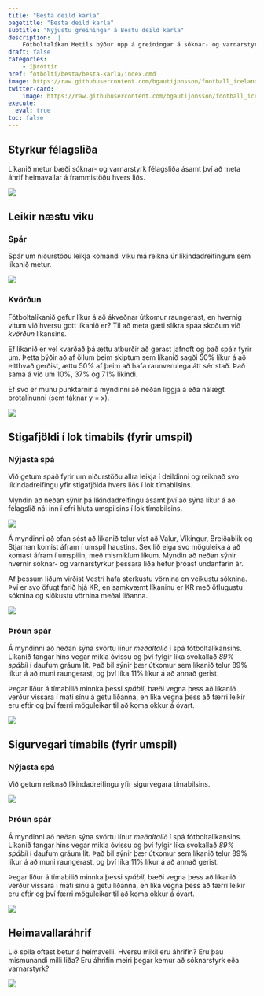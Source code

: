 ```yaml
---
title: "Besta deild karla"
pagetitle: "Besta deild karla"
subtitle: "Nýjustu greiningar á Bestu deild karla"
description:  |
    Fótboltalíkan Metils býður upp á greiningar á sóknar- og varnarstyrk íslenskra félagsliða ásamt því að spá fyrir um úrslit komandi leikja og deildarinnar í heild sinni.
draft: false
categories:
    - íþróttir
href: fotbolti/besta/besta-karla/index.qmd
image: https://raw.githubusercontent.com/bgautijonsson/football_iceland/refs/heads/main/results/male/figures/styrkur.png
twitter-card:
    image: https://raw.githubusercontent.com/bgautijonsson/football_iceland/refs/heads/main/results/male/figures/styrkur.png
execute: 
  eval: true
toc: false
---
```


## Styrkur félagsliða

Líkanið metur bæði sóknar- og varnarstyrk félagsliða ásamt því að meta áhrif heimavallar á frammistöðu hvers liðs.

![](https://raw.githubusercontent.com/bgautijonsson/football_iceland/refs/heads/main/results/male/figures/styrkur.png)

## Leikir næstu viku

::: {.panel-tabset .nav-pills}

### Spár

Spár um niðurstöðu leikja komandi viku má reikna úr líkindadreifingum sem líkanið metur.

![](https://raw.githubusercontent.com/bgautijonsson/football_iceland/refs/heads/main/results/male/figures/next_week_preds.png)

### Kvörðun

Fótboltalíkanið gefur líkur á að ákveðnar útkomur raungerast, en hvernig vitum við hversu gott líkanið er? Til að meta gæti slíkra spáa skoðum við *kvörðun* líkansins.

Ef líkanið er vel kvarðað þá ættu atburðir að gerast jafnoft og það spáir fyrir um. Þetta þýðir að af öllum þeim skiptum sem líkanið sagði 50% líkur á að eitthvað gerðist, ættu 50% af þeim að hafa raunverulega átt sér stað. Það sama á við um 10%, 37% og 71% líkindi.

Ef svo er munu punktarnir á myndinni að neðan liggja á eða nálægt brotalínunni (sem táknar y = x).

![](https://raw.githubusercontent.com/bgautijonsson/football_iceland/refs/heads/main/calibration_male.png)

:::

## Stigafjöldi í lok timabils (fyrir umspil)

::: {.panel-tabset .nav-pills}

### Nýjasta spá

Við getum spáð fyrir um niðurstöðu allra leikja í deildinni og reiknað svo líkindadreifingu yfir stigafjölda hvers liðs í lok tímabilsins. 

Myndin að neðan sýnir þá líkindadreifingu ásamt því að sýna líkur á að félagslið nái inn í efri hluta umspilsins í lok tímabilsins.

![](https://raw.githubusercontent.com/bgautijonsson/football_iceland/refs/heads/main/results/male/figures/umspil_top.png)

Á myndinni að ofan sést að líkanið telur víst að Valur, Víkingur, Breiðablik og Stjarnan komist áfram í umspil haustins. Sex lið eiga svo möguleika á að komast áfram í umspilin, með mismiklum líkum. Myndin að neðan sýnir hvernir sóknar- og varnarstyrkur þessara liða hefur þróast undanfarin ár. 

Af þessum liðum virðist Vestri hafa sterkustu vörnina en veikustu sóknina. Því er svo öfugt farið hjá KR, en samkvæmt líkaninu er KR með öflugustu sóknina og slökustu vörnina meðal liðanna.

![](https://raw.githubusercontent.com/bgautijonsson/football_iceland/refs/heads/main/results/male/figures/barattan_um_umspil_top.png)

### Þróun spár

Á myndinni að neðan sýna svörtu línur *meðaltalið* í spá fótboltalíkansins. Líkanið fangar hins vegar mikla óvissu og því fylgir líka svokallað *89% spábil* í daufum gráum lit. Það bil sýnir þær útkomur sem líkanið telur 89% líkur á að muni raungerast, og því líka 11% líkur á að annað gerist.

Þegar líður á tímabilið minnka þessi *spábil*, bæði vegna þess að líkanið verður vissara í mati sínu á getu liðanna, en líka vegna þess að færri leikir eru eftir og því færri möguleikar til að koma okkur á óvart.

![](https://raw.githubusercontent.com/bgautijonsson/football_iceland/refs/heads/main/results/male/historical/points_simple.png)

:::

## Sigurvegari tímabils (fyrir umspil)

::: {.panel-tabset .nav-pills}

### Nýjasta spá

Við getum reiknað líkindadreifingu yfir sigurvegara tímabilsins.

![](https://raw.githubusercontent.com/bgautijonsson/football_iceland/refs/heads/main/results/male/figures/deild_top.png)

### Þróun spár

Á myndinni að neðan sýna svörtu línur *meðaltalið* í spá fótboltalíkansins. Líkanið fangar hins vegar mikla óvissu og því fylgir líka svokallað *89% spábil* í daufum gráum lit. Það bil sýnir þær útkomur sem líkanið telur 89% líkur á að muni raungerast, og því líka 11% líkur á að annað gerist.

Þegar líður á tímabilið minnka þessi *spábil*, bæði vegna þess að líkanið verður vissara í mati sínu á getu liðanna, en líka vegna þess að færri leikir eru eftir og því færri möguleikar til að koma okkur á óvart.

![](https://raw.githubusercontent.com/bgautijonsson/football_iceland/refs/heads/main/results/male/historical/placement_simple.png)

:::

## Heimavallaráhrif

Lið spila oftast betur á heimavelli. Hversu mikil eru áhrifin? Eru þau mismunandi milli liða? Eru áhrifin meiri þegar kemur að sóknarstyrk eða varnarstyrk?

![](https://raw.githubusercontent.com/bgautijonsson/football_iceland/refs/heads/main/results/male/figures/home_advantage.png)

